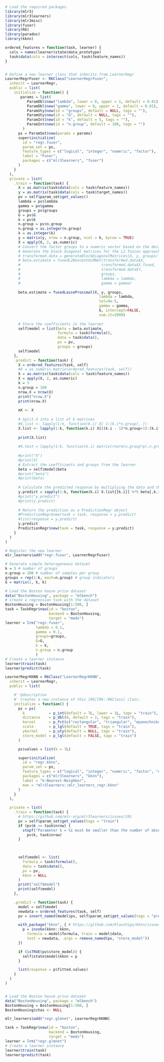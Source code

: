 ```r
# Load the required packages
library(mlr3)
library(mlr3learners)
library(mlr3misc)
library(fuser)
library(R6)
library(paradox)
library(kknn)
```

```r

ordered_features = function(task, learner) {
  cols = names(learner$state$data_prototype)
  task$data(cols = intersect(cols, task$feature_names))
}


# Define a new learner class that inherits from LearnerRegr
LearnerRegrFuser <- R6Class("LearnerRegrFuser",
  inherit = LearnerRegr,
  public = list( 
    initialize = function() {
       params = list(
          ParamDbl$new("lambda", lower = 0, upper = 1, default = 0.01),
          ParamDbl$new("gamma", lower = 0, upper = 1, default = 0.01),
          ParamUty$new(id = "groups", default = NULL, tags = ""),
          ParamUty$new(id = "G", default = NULL, tags = ""),
          ParamInt$new(id = "k", default = 5, tags = ""),
          ParamInt$new(id = "n.group", default = 100, tags = "")
        )
      ps = ParamSet$new(params = params)
      super$initialize(
        id = "regr.fuser",
        param_set = ps,
        feature_types = c("logical", "integer", "numeric", "factor"),
        label = "Fuser",
        packages = c("mlr3learners", "fuser")
      )
    }
  ),
  private = list(
    .train = function(task) {
      X = as.matrix(task$data(cols = task$feature_names))
      y = as.matrix(task$data(cols = task$target_names))
      pv = self$param_set$get_values()
      lambda = pv$lambda
      gamma = pv$gamma
      groups = pv$groups
      G = pv$G
      k = pv$k
      n.group = pv$n.group
      n.group = as.integer(n.group)
      k = as.integer(k)
      y = matrix(y, nrow = n.group, ncol = k, byrow = TRUE)
      X = apply(X, 2, as.numeric)
      # Convert the factor groups to a numeric vector based on the desired grouping
      # Generate the block diagonal matrices for the L2 fusion approach
      # transformed.data = generateBlockDiagonalMatrices(X, y, groups)
      # beta.estimate = fusedL2DescentGLMNet(transformed.data$X, 
      #                                     transformed.data$X.fused, 
      #                                     transformed.data$Y, 
      #                                     groups, 
      #                                     lambda = lambda, 
      #                                     gamma = gamma)
      
      beta.estimate = fusedLassoProximal(X, y, groups, 
                                           lambda = lambda, 
                                           tol=9e-5, 
                                           gamma = gamma,
                                           G, intercept=FALSE,
                                           num.it=2000) 
      
      # Store the coefficients in the learner
      self$model = list(beta = beta.estimate, 
                        formula = task$formula(),
                        data = task$data(),
                        pv = pv,
                        groups = groups)
      self$model
    },
    .predict = function(task) {
      X = ordered_features(task, self)
      #X = as_numeric_matrix(ordered_features(task, self))
      X = as.matrix(task$data(cols = task$feature_names))
      X = apply(X, 2, as.numeric)
      k = 5
      n.group = 100
      nrow.X = nrow(X)
      print("nrow.X")
      print(nrow.X)
      
      mX <- X
      
      # Split X into a list of k matrices
      #X.list <- lapply(1:k, function(k.i) X[ 1:(k.i*n.group), ])
      X.list <- lapply(1:k, function(k.i) X[((k.i - 1)*n.group+1):(k.i*n.group), ])
      
      print(X.list)
      
      #X.test = lapply(1:k, function(k.i) matrix(rnorm(n.group*p),n.group, p)) # covariates
      
      #print("X")
      #print(X)
      # Extract the coefficients and groups from the learner
      beta = self$model$beta
      #print("beta")
      #print(beta)
    
      # Calculate the predicted response by multiplying the data and the coefficients
      y.predict = sapply(1:k, function(k.i) X.list[[k.i]] %*% beta[,k.i]) 
      #print("y.predict")
      #print(y.predict)
      
      # Return the prediction as a PredictionRegr object
      #PredictionRegr$new(task = task, response = y.predict)
      #list(response = y.predict)
      y.predict
      PredictionRegr$new(task = task, response = y.predict)
    }
  )
)

# Register the new learner
mlr_learners$add("regr.fuser", LearnerRegrFuser)

# Generate simple heterogeneous dataset
k = 5 # number of groups
n.group = 100 # number of samples per group
groups = rep(1:k, each=n.group) # group indicators
G = matrix(1, k, k) 

# Load the Boston house price dataset
data("BostonHousing", package = "mlbench")
# Create a regression task with the dataset
BostonHousing = BostonHousing[1:500, ]
task = TaskRegr$new(id = "boston", 
                    backend = BostonHousing, 
                    target = "medv")
learner = lrn("regr.fuser", 
              lambda = 0.1, 
              gamma = 0.1, 
              groups=groups, 
              G=G,
              k = k,
              n.group = n.group
              )
# Create a learner instance
learner$train(task)
learner$predict(task)
```


```r



LearnerRegrKKNN = R6Class("LearnerRegrKKNN",
  inherit = LearnerRegr,
  public = list(

    #' @description
    #' Creates a new instance of this [R6][R6::R6Class] class.
    initialize = function() {
      ps = ps(
        k           = p_int(default = 7L, lower = 1L, tags = "train"),
        distance    = p_dbl(0, default = 2, tags = "train"),
        kernel      = p_fct(c("rectangular", "triangular", "epanechnikov", "biweight", "triweight", "cos", "inv", "gaussian", "rank", "optimal"), default = "optimal", tags = "train"),
        scale       = p_lgl(default = TRUE, tags = "train"),
        ykernel     = p_uty(default = NULL, tags = "train"),
        store_model = p_lgl(default = FALSE, tags = "train")
      )

      ps$values = list(k = 7L)

      super$initialize(
        id = "regr.kknn",
        param_set = ps,
        feature_types = c("logical", "integer", "numeric", "factor", "ordered"),
        packages = c("mlr3learners", "kknn"),
        label = "k-Nearest-Neighbor",
        man = "mlr3learners::mlr_learners_regr.kknn"
      )
    }
  ),

  private = list(
    .train = function(task) {
      # https://github.com/mlr-org/mlr3learners/issues/191
      pv = self$param_set$get_values(tags = "train")
      if (pv$k >= task$nrow) {
        stopf("Parameter k = %i must be smaller than the number of observations n = %i",
          pv$k, task$nrow)
      }

     
      
      self$model <- list(
        formula = task$formula(),
        data = task$data(),
        pv = pv,
        kknn = NULL
      )
      print("self$model")
      print(self$model)
    },

    .predict = function(task) {
      model = self$model
      newdata = ordered_features(task, self)
      pv = insert_named(model$pv, self$param_set$get_values(tags = "predict"))

      with_package("kknn", { # https://github.com/KlausVigo/kknn/issues/16
        p = invoke(kknn::kknn,
          formula = model$formula, train = model$data,
          test = newdata, .args = remove_named(pv, "store_model"))
      })

      if (isTRUE(pv$store_model)) {
        self$state$model$kknn = p
      }

      list(response = p$fitted.values)
    }
  )
)


# Load the Boston house price dataset
data("BostonHousing", package = "mlbench")
BostonHousing = BostonHousing[1:500, ]
BostonHousing$chas <- NULL

mlr_learners$add("regr.glmnet", LearnerRegrKKNN)

task = TaskRegr$new(id = "boston", 
                    backend = BostonHousing, 
                    target = "medv")
learner = lrn("regr.glmnet")
# Create a learner instance
learner$train(task)
learner$predict(task)
```

